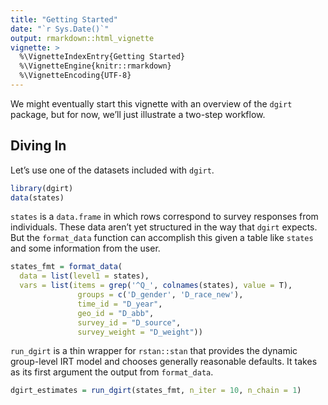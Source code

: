 ```yaml
---
title: "Getting Started"
date: "`r Sys.Date()`"
output: rmarkdown::html_vignette
vignette: >
  %\VignetteIndexEntry{Getting Started}
  %\VignetteEngine{knitr::rmarkdown}
  %\VignetteEncoding{UTF-8}
---
```


We might eventually start this vignette with an overview of the
`dgirt` package, but for now, we'll just illustrate a
two-step workflow.

## Diving In

Let's use one of the datasets included with `dgirt`.
```r
library(dgirt)
data(states)
```

`states` is a `data.frame` in which rows correspond to survey
responses from individuals. These data aren't yet structured in
the way that `dgirt` expects. But the `format_data` function can
accomplish this given a table like `states` and some information from
the user.

```r

states_fmt = format_data(
  data = list(level1 = states),
  vars = list(items = grep('^Q_', colnames(states), value = T),
               groups = c('D_gender', 'D_race_new'),
               time_id = "D_year",
               geo_id = "D_abb",
               survey_id = "D_source",
               survey_weight = "D_weight"))
```

`run_dgirt` is a thin wrapper for `rstan::stan` that provides the
dynamic group-level IRT model and chooses generally reasonable
defaults. It takes as its first argument the output from `format_data`.

```r
dgirt_estimates = run_dgirt(states_fmt, n_iter = 10, n_chain = 1)
```


